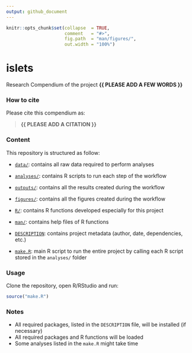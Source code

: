 ```yaml
---
output: github_document
---
```


<!-- README.md is generated from README.Rmd. Please edit that file -->


```r
knitr::opts_chunk$set(collapse  = TRUE,
                      comment   = "#>",
                      fig.path  = "man/figures/",
                      out.width = "100%")
```



# islets


<!-- badges: start -->
<!-- badges: end -->


Research Compendium of the project **{{ PLEASE ADD A FEW WORDS }}**



### How to cite

Please cite this compendium as: 

> **{{ PLEASE ADD A CITATION }}**



### Content

This repository is structured as follow:

- [`data/`](https://github.com/CamilleCoux/islets/tree/master/data):
contains all raw data required to perform analyses

- [`analyses/`](https://github.com/CamilleCoux/islets/tree/master/analyses/):
contains R scripts to run each step of the workflow

- [`outputs/`](https://github.com/CamilleCoux/islets/tree/master/outputs):
contains all the results created during the workflow

- [`figures/`](https://github.com/CamilleCoux/islets/tree/master/figures):
contains all the figures created during the workflow

- [`R/`](https://github.com/CamilleCoux/islets/tree/master/R):
contains R functions developed especially for this project

- [`man/`](https://github.com/CamilleCoux/islets/tree/master/man):
contains help files of R functions

- [`DESCRIPTION`](https://github.com/CamilleCoux/islets/tree/master/DESCRIPTION):
contains project metadata (author, date, dependencies, etc.)

- [`make.R`](https://github.com/CamilleCoux/islets/tree/master/make.R):
main R script to run the entire project by calling each R script stored in the `analyses/` folder



### Usage

Clone the repository, open R/RStudio and run:

```r
source("make.R")
```



### Notes

- All required packages, listed in the `DESCRIPTION` file, will be installed (if necessary)
- All required packages and R functions will be loaded
- Some analyses listed in the `make.R` might take time

